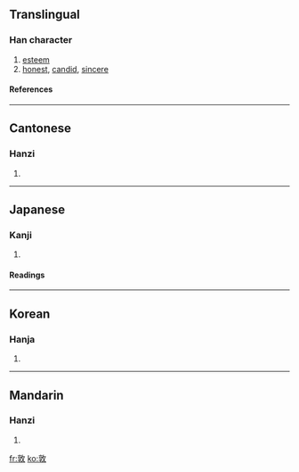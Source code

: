 ==Translingual==
===Han character===
{{Han char|rn=66|rad=攴|as=08|sn=12|four=0844<sub>0</sub>|canj=卜木人大 (YDOK)}}
# [[esteem]]
# [[honest]], [[candid]], [[sincere]]
====References====
{{Han ref|kx=0473.080|dkj=13276|dj=0826.100|hdz=21468.010|uh=6566|ud=25958|bh=B4B0|bd=46256}}
----
==Cantonese==
===Hanzi===
{{yue-hanzi|jyut=|y=deui6, deun1}}
# {{defn|Cantonese}}
----
==Japanese==
===Kanji===
{{ja-kanji|grade=|rs=攴08}}
# {{defn|Japanese}} 
====Readings====
{{ja-readings|on=[[とん]] (ton), [[だん]] (dan), [[ちょう]] (chō)|kun=[[あつい]] (atsui)}}
----
==Korean==
===Hanja===
{{ko-hanja|hangeul=[[돈]], [[퇴]]|eumhun=|rv=don, toe|mr=ton, t'oe|y=ton, thoy}}
# {{defn|Korean}}
----
==Mandarin==
===Hanzi===
{{cmn-hanzi|pin=[[dūn]] (dun1)|wg=tun<sup>1</sup>}}
# {{defn|Mandarin}}

[[fr:敦]]
[[ko:敦]]